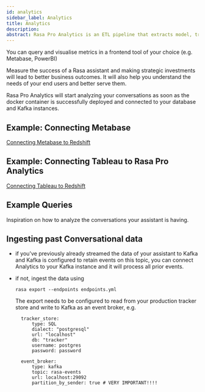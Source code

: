 ```yaml
---
id: analytics
sidebar_label: Analytics
title: Analytics
description:
abstract: Rasa Pro Analytics is an ETL pipeline that extracts model, training, and conversation data from the Rasa platform and creates a queryable and extensible database schema.
---
```


You can query and
visualise metrics in a frontend tool of your choice (e.g. Metabase, PowerBI)

Measure the success of a Rasa assistant and making strategic investments
will lead to better business outcomes. It will also help you understand
the needs of your end users and better serve them.

Rasa Pro Analytics will start analyzing your conversations as soon as
the docker container is successfully deployed
and connected to your database and Kafka instances.

## Example: Connecting Metabase

[Connecting Metabase to Redshift](https://www.metabase.com/data_sources/amazon-redshift)

## Example: Connecting Tableau to Rasa Pro Analytics

[Connecting Tableau to Redshift](https://help.tableau.com/current/pro/desktop/en-us/examples_amazonredshift.htm)

## Example Queries

Inspiration on how to analyze the conversations your assistant is having.

## Ingesting past Conversational data

- if you've previously already streamed the data of your assistant to Kafka
  and Kafka is configured to retain events on this topic, you can
  connect Analytics to your Kafka instance and it will process all prior
  events.
- if not, ingest the data using

  ```shell
  rasa export --endpoints endpoints.yml
  ```

  The export needs to be configured to read from your production tracker store
  and write to Kafka as an event broker, e.g.

  ```yaml-rasa title="endpoints.yml"
    tracker_store:
        type: SQL
        dialect: "postgresql"
        url: "localhost"
        db: "tracker"
        username: postgres
        password: password

    event_broker:
        type: kafka
        topic: rasa-events
        url: localhost:29092
        partition_by_sender: true # VERY IMPORTANT!!!!

  ```
